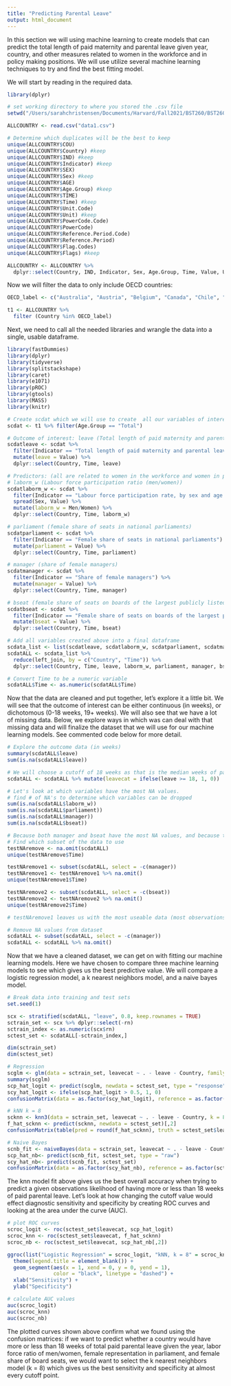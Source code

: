 ```yaml
---
title: "Predicting Parental Leave"
output: html_document
---
```


In this section we will using machine learning to create models that can predict the total length of paid maternity and parental leave given year, country, and other measures related to women in the workforce and in policy making positions. We will use utilize several machine learning techniques to try and find the best fitting model. 

We will start by reading in the required data. 

```r
library(dplyr)

# set working directory to where you stored the .csv file
setwd("/Users/sarahchristensen/Documents/Harvard/Fall2021/BST260/BST260FinalProject") 

ALLCOUNTRY <- read.csv("data1.csv")

# Determine which duplicates will be the best to keep 
unique(ALLCOUNTRY$COU)
unique(ALLCOUNTRY$Country) #keep
unique(ALLCOUNTRY$IND) #keep
unique(ALLCOUNTRY$Indicator) #keep
unique(ALLCOUNTRY$SEX) 
unique(ALLCOUNTRY$Sex) #keep
unique(ALLCOUNTRY$AGE)
unique(ALLCOUNTRY$Age.Group) #keep
unique(ALLCOUNTRY$TIME)
unique(ALLCOUNTRY$Time) #keep
unique(ALLCOUNTRY$Unit.Code)
unique(ALLCOUNTRY$Unit) #keep
unique(ALLCOUNTRY$PowerCode.Code)
unique(ALLCOUNTRY$PowerCode)
unique(ALLCOUNTRY$Reference.Period.Code)
unique(ALLCOUNTRY$Reference.Period)
unique(ALLCOUNTRY$Flag.Codes)
unique(ALLCOUNTRY$Flags) #keep

ALLCOUNTRY <- ALLCOUNTRY %>% 
  dplyr::select(Country, IND, Indicator, Sex, Age.Group, Time, Value, Unit, Flags)
```

Now we will filter the data to only include OECD countries:

```r
OECD_label <- c("Australia", "Austria", "Belgium", "Canada", "Chile", "Colombia", "Costa Rica", "Czech Republic", "Denmark", "Estonia", "Finland", "France", "Germany", "Greece", "Hungary", "Iceland", "Ireland", "Israel", "Italy", "Japan", "Korea", "Latvia", "Lithuania", "Luxembourg", "Mexico", "Netherlands", "New Zealand", "Norway", "Poland", "Portugal", "Slovak Republic", "Slovenia", "Spain", "Sweden", "Switzerland", "Turkey", "United Kingdom", "United States")

t1 <- ALLCOUNTRY %>%
  filter (Country %in% OECD_label)
```

Next, we need to call all the needed libraries and wrangle the data into a single, usable dataframe. 

```r
library(fastDummies)
library(dplyr)
library(tidyverse)
library(splitstackshape)
library(caret)
library(e1071)
library(pROC)
library(gtools)
library(MASS)
library(knitr)

# Create scdat which we will use to create  all our variables of interest
scdat <- t1 %>% filter(Age.Group == "Total")

# Outcome of interest: leave (Total length of paid maternity and parental leave)
scdatleave <- scdat %>% 
  filter(Indicator == "Total length of paid maternity and parental leave") %>%
  mutate(leave = Value) %>%
  dplyr::select(Country, Time, leave)

# Predictors: (all are related to women in the workforce and women in policy making positions)
# laborm_w (Labour force participation ratio (men/women)) 
scdatlaborm_w <- scdat %>% 
  filter(Indicator == "Labour force participation rate, by sex and age group ") %>% 
  spread(Sex, Value) %>% 
  mutate(laborm_w = Men/Women) %>%
  dplyr::select(Country, Time, laborm_w)

# parliament (female share of seats in national parliaments)
scdatparliament <- scdat %>% 
  filter(Indicator == "Female share of seats in national parliaments") %>%
  mutate(parliament = Value) %>%
  dplyr::select(Country, Time, parliament)

# manager (share of female managers)
scdatmanager <- scdat %>%
  filter(Indicator == "Share of female managers") %>%
  mutate(manager = Value) %>%
  dplyr::select(Country, Time, manager)

# bseat (female share of seats on boards of the largest publicly listed companies)
scdatbseat <- scdat %>% 
  filter(Indicator == "Female share of seats on boards of the largest publicly listed companies") %>% 
  mutate(bseat = Value) %>%
  dplyr::select(Country, Time, bseat)

# Add all variables created above into a final dataframe
scdata_list <- list(scdatleave, scdatlaborm_w, scdatparliament, scdatmanager, scdatbseat)
scdatALL <- scdata_list %>% 
  reduce(left_join, by = c("Country", "Time")) %>% 
  dplyr::select(Country, Time, leave, laborm_w, parliament, manager, bseat)

# Convert Time to be a numeric variable
scdatALL$Time <- as.numeric(scdatALL$Time)
```

Now that the data are cleaned and put together, let's explore it a little bit. We will see that the outcome of interest can be either continuous (in weeks), or dichotomous (0-18 weeks, 19+ weeks). We will also see that we have a lot of missing data. Below, we explore ways in which was can deal with that missing data and will finalize the dataset that we will use for our machine learning models. See commented code below for more detail.

```r
# Explore the outcome data (in weeks)
summary(scdatALL$leave)
sum(is.na(scdatALL$leave))

# We will choose a cutoff of 18 weeks as that is the median weeks of paid parental leave
scdatALL <- scdatALL %>% mutate(leavecat = ifelse(leave >= 18, 1, 0))

# Let's look at which variables have the most NA values. 
# find # of NA's to determine which variables can be dropped
sum(is.na(scdatALL$laborm_w))
sum(is.na(scdatALL$parliament))
sum(is.na(scdatALL$manager))
sum(is.na(scdatALL$bseat))

# Because both manager and bseat have the most NA values, and because they both measure similar things, lets see what happens to our dataset if we drop each of those variables and then omit all NAs, 
# Find which subset of the data to use
testNAremove <- na.omit(scdatALL)
unique(testNAremove$Time)

testNAremove1 <- subset(scdatALL, select = -c(manager))
testNAremove1 <- testNAremove1 %>% na.omit()
unique(testNAremove1$Time)

testNAremove2 <- subset(scdatALL, select = -c(bseat))
testNAremove2 <- testNAremove2 %>% na.omit()
unique(testNAremove2$Time)

# testNAremove1 leaves us with the most useable data (most observations) and spans the longest amount of time (2003 - 2016)

# Remove NA values from dataset
scdatALL <- subset(scdatALL, select = -c(manager))
scdatALL <- scdatALL %>% na.omit()
```

Now that we have a cleaned dataset, we can get on with fitting our machine learning models. Here we have chosen to compare three machine learning models to see which gives us the best predictive value. We will compare a logistic regression model, a k nearest neighbors model, and a naive bayes model. 

```r
# Break data into training and test sets
set.seed(1)

scx <- stratified(scdatALL, "leave", 0.8, keep.rownames = TRUE)
sctrain_set <- scx %>% dplyr::select(-rn)
sctrain_index <- as.numeric(scx$rn)
sctest_set <- scdatALL[-sctrain_index,]

dim(sctrain_set)
dim(sctest_set)

# Regression
scglm <- glm(data = sctrain_set, leavecat ~ . - leave - Country, family = "binomial")
summary(scglm)
scp_hat_logit <- predict(scglm, newdata = sctest_set, type = "response")
scy_hat_logit <- ifelse(scp_hat_logit > 0.5, 1, 0)
confusionMatrix(data = as.factor(scy_hat_logit), reference = as.factor(sctest_set$leavecat))

# kNN k = 8
scknn <- knn3(data = sctrain_set, leavecat ~ . - leave - Country, k = 8)
f_hat_scknn <- predict(scknn, newdata = sctest_set)[,2]
confusionMatrix(table(pred = round(f_hat_scknn), truth = sctest_set$leavecat))

# Naive Bayes 
scnb_fit <- naiveBayes(data = sctrain_set, leavecat ~ . - leave - Country)
scp_hat_nb<- predict(scnb_fit, sctest_set, type = "raw")
scy_hat_nb<- predict(scnb_fit, sctest_set)
confusionMatrix(data = as.factor(scy_hat_nb), reference = as.factor(sctest_set$leavecat))
```

The knn model fit above gives us the best overall accuracy when trying to predict a given observations likelihood of having more or less than 18 weeks of paid parental leave. Let's look at how changing the cutoff value would effect diagnostic sensitivity and specificity by creating ROC curves and looking at the area under the curve (AUC). 

```r
# plot ROC curves
scroc_logit <- roc(sctest_set$leavecat, scp_hat_logit)
scroc_knn <- roc(sctest_set$leavecat, f_hat_scknn)
scroc_nb <- roc(sctest_set$leavecat, scp_hat_nb[,2])

ggroc(list("Logistic Regression" = scroc_logit, "kNN, k = 8" = scroc_knn, "Naive Bayes" = scroc_nb)) +
  theme(legend.title = element_blank()) +
  geom_segment(aes(x = 1, xend = 0, y = 0, yend = 1), 
               color = "black", linetype = "dashed") +
  xlab("Sensitivity") +
  ylab("Specificity")

# calculate AUC values
auc(scroc_logit)
auc(scroc_knn)
auc(scroc_nb)
```

The plotted curves shown above confirm what we found using the confusion matrices: if we want to predict whether a country would have more or less than 18 weeks of total paid parental leave given the year, labor force ratio of men/women, female representation in parliament, and female share of board seats, we would want to select the k nearest neighbors model (k = 8) which gives us the best sensitivity and specificity at almost every cutoff point. 
